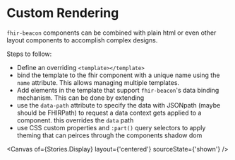


<Meta of={Stories} />

# Custom Rendering

`fhir-beacon` components can be combined with plain html or even other layout components to accomplish complex designs.

Steps to follow:
* Define an overriding `<template></template>`
* bind the template to the fhir component with a unique name using the `name` attribute. This allows managing multiple templates.
* Add elements in the template that support `fhir-beacon`'s data binding mechanism. This can be done by extending
* use the `data-path` attribute to specify the data  with JSONpath (maybe should be FHIRPath) to request a data context gets applied to a component. this overrides the `data` path
* use CSS custom properties and `:part()` query selectors to apply theming that can peirces through the components shadow dom

<Canvas of={Stories.Display} layout={'centered'} sourceState={'shown'} />
